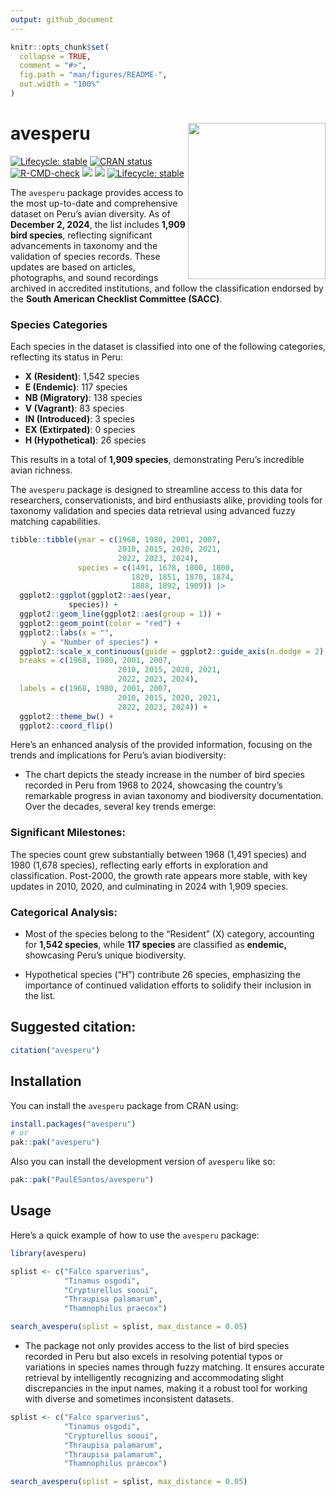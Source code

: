 ```yaml
---
output: github_document
---
```


<!-- README.md is generated from README.Rmd. Please edit that file -->


```r
knitr::opts_chunk$set(
  collapse = TRUE,
  comment = "#>",
  fig.path = "man/figures/README-",
  out.width = "100%"
)
```

# avesperu <a href='https://github.com/PaulESantos/avesperu'><img src='man/figures/avesperu.svg' align="right" height="250" width="220" /></a>


<!-- badges: start -->
[![Lifecycle: stable](https://img.shields.io/badge/lifecycle-stable-green.svg)](https://lifecycle.r-lib.org/articles/stages.html#stable)
[![CRAN status](https://www.r-pkg.org/badges/version/avesperu)](https://CRAN.R-project.org/package=avesperu)
[![R-CMD-check](https://github.com/PaulESantos/avesperu/actions/workflows/R-CMD-check.yaml/badge.svg)](https://github.com/PaulESantos/avesperu/actions/workflows/R-CMD-check.yaml)
[![](http://cranlogs.r-pkg.org/badges/grand-total/avesperu?color=green)](https://cran.r-project.org/package=avesperu)
[![](http://cranlogs.r-pkg.org/badges/last-week/avesperu?color=green)](https://cran.r-project.org/package=avesperu)
[![Lifecycle: stable](https://img.shields.io/badge/lifecycle-stable-brightgreen.svg)](https://lifecycle.r-lib.org/articles/stages.html#stable)
<!-- badges: end -->


The `avesperu` package provides access to the most up-to-date and comprehensive dataset on Peru's avian diversity. As of **December 2, 2024**, the list includes **1,909 bird species**, reflecting significant advancements in taxonomy and the validation of species records. These updates are based on articles, photographs, and sound recordings archived in accredited institutions, and follow the classification endorsed by the **South American Checklist Committee (SACC)**.

### Species Categories

Each species in the dataset is classified into one of the following categories, reflecting its status in Peru:

- **X (Resident)**: 1,542 species  
- **E (Endemic)**: 117 species  
- **NB (Migratory)**: 138 species  
- **V (Vagrant)**: 83 species  
- **IN (Introduced)**: 3 species  
- **EX (Extirpated)**: 0 species  
- **H (Hypothetical)**: 26 species  

This results in a total of **1,909 species**, demonstrating Peru's incredible avian richness. 

The `avesperu` package is designed to streamline access to this data for researchers, conservationists, and bird enthusiasts alike, providing tools for taxonomy validation and species data retrieval using advanced fuzzy matching capabilities.



```r
tibble::tibble(year = c(1968, 1980, 2001, 2007, 
                        2010, 2015, 2020, 2021,
                        2022, 2023, 2024),
               species = c(1491, 1678, 1800, 1800, 
                           1820, 1851, 1870, 1874, 
                           1888, 1892, 1909)) |> 
  ggplot2::ggplot(ggplot2::aes(year,
             species)) +
  ggplot2::geom_line(ggplot2::aes(group = 1)) +
  ggplot2::geom_point(color = "red") +
  ggplot2::labs(x = "",
       y = "Number of species") +
  ggplot2::scale_x_continuous(guide = ggplot2::guide_axis(n.dodge = 2),
  breaks = c(1968, 1980, 2001, 2007, 
                        2010, 2015, 2020, 2021,
                        2022, 2023, 2024),
  labels = c(1968, 1980, 2001, 2007, 
                        2010, 2015, 2020, 2021,
                        2022, 2023, 2024)) +
  ggplot2::theme_bw() +
  ggplot2::coord_flip()
```


Here’s an enhanced analysis of the provided information, focusing on the trends and implications for Peru's avian biodiversity:

- The chart depicts the steady increase in the number of bird species recorded in Peru from 1968 to 2024, showcasing the country’s remarkable progress in avian taxonomy and biodiversity documentation. Over the decades, several key trends emerge:

### Significant Milestones:

The species count grew substantially between 1968 (1,491 species) and 1980 (1,678 species), reflecting early efforts in exploration and classification.
Post-2000, the growth rate appears more stable, with key updates in 2010, 2020, and culminating in 2024 with 1,909 species.


### Categorical Analysis:

- Most of the species belong to the "Resident" (X) category, accounting for **1,542 species**, while **117 species** are classified as  **endemic,** showcasing Peru's unique biodiversity.

- Hypothetical species ("H") contribute 26 species, emphasizing the importance of continued validation efforts to solidify their inclusion in the list.





## Suggested citation:

```r
citation("avesperu")
```

## Installation

You can install the `avesperu` package from CRAN using:

```r
install.packages("avesperu")
# or
pak::pak("avesperu")
```

Also you can install the development version of `avesperu` like so:

``` r
pak::pak("PaulESantos/avesperu")
```

## Usage

Here's a quick example of how to use the `avesperu` package:



```r
library(avesperu)

splist <- c("Falco sparverius",
            "Tinamus osgodi",
            "Crypturellus sooui",
            "Thraupisa palamarum",
            "Thamnophilus praecox")

search_avesperu(splist = splist, max_distance = 0.05)

```

- The package not only provides access to the list of bird species recorded in Peru but also excels in resolving potential typos or variations in species names through fuzzy matching. It ensures accurate retrieval by intelligently recognizing and accommodating slight discrepancies in the input names, making it a robust tool for working with diverse and sometimes inconsistent datasets.

```r
splist <- c("Falco sparverius",
            "Tinamus osgodi",
            "Crypturellus sooui",
            "Thraupisa palamarum",
            "Thraupisa palamarum",
            "Thamnophilus praecox")

search_avesperu(splist = splist, max_distance = 0.05)

```

